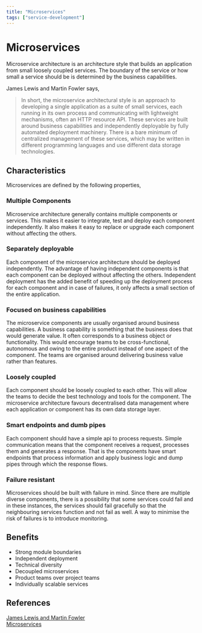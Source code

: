 ```yaml
---
title: "Microservices"
tags: ["service-development"]
---
```



# Microservices

Microservice architecture is an architecture style that builds an application from small loosely coupled services. The boundary of the service or how small a service should be is determined by the business capabilities.

James Lewis and Martin Fowler says,

> In short, the microservice architectural style is an approach to developing a single application as a suite of small services, each running in its own process and communicating with lightweight mechanisms, often an HTTP resource API. These services are built around business capabilities and independently deployable by fully automated deployment machinery. There is a bare minimum of centralized management of these services, which may be written in different programming languages and use different data storage technologies.

## Characteristics

Microservices are defined by the following properties,

### Multiple Components

Microservice architecture generally contains multiple components or services. This makes it easier to integrate, test and deploy each component independently. It also makes it easy to replace or upgrade each component without affecting the others.

### Separately deployable

Each component of the microservice architecture should be deployed independently. The advantage of having independent components is that each component can be deployed without affecting the others. Independent deployment has the added benefit of speeding up the deployment process for each component and in case of failures, it only affects a small section of the entire application.

### Focused on business capabilities

The microservice components are usually organised around business capabilities. A business capability is something that the business does that would generate value. It often corresponds to a business object or functionality. This would encourage teams to be cross-functional, autonomous and owing to the entire product instead of one aspect of the component. The teams are organised around delivering business value rather than features.

### Loosely coupled

Each component should be loosely coupled to each other. This will allow the teams to decide the best technology and tools for the component. The microservice architecture favours decentralised data management where each application or component has its own data storage layer.

### Smart endpoints and dumb pipes

Each component should have a simple api to process requests. Simple communication means that the component receives a request, processes them and generates a response. That is the components have smart endpoints that process information and apply business logic and dump pipes through which the response flows.

### Failure resistant

Microservices should be built with failure in mind. Since there are multiple diverse components, there is a possibility that some services could fail and in these instances, the services should fail gracefully so that the neighbouring services function and not fail as well. A way to minimise the risk of failures is to introduce monitoring.

## Benefits

- Strong module boundaries
- Independent deployment
- Technical diversity
- Decoupled microservices
- Product teams over project teams
- Individually scalable services

## References

[James Lewis and Martin Fowler](https://martinfowler.com/microservices/)  
[Microservices](https://microservices.io/)

